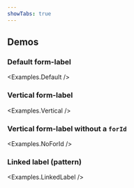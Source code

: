 ```yaml
---
showTabs: true
---
```



## Demos

### Default form-label

<Examples.Default />

### Vertical form-label

<Examples.Vertical />

### Vertical form-label without a `forId`

<Examples.NoForId />

### Linked label (pattern)

<Examples.LinkedLabel />
